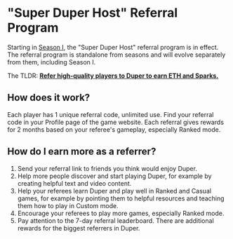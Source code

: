 # "Super Duper Host" Referral Program

Starting in [Season I](/season-1), the "Super Duper Host" referral program is in effect. The referral program is standalone from seasons and will evolve separately from them, including Season I.

The TLDR: **<u>Refer high-quality players to Duper to earn ETH and Sparks.</u>**

## How does it work?

Each player has 1 unique referral code, unlimited use. Find your referral code in your Profile page of the game website. Each referral gives rewards for 2 months based on your referee's gameplay, especially Ranked mode.

## How do I earn more as a referrer?

1. Send your referral link to friends you think would enjoy Duper.
2. Help more people discover and start playing Duper, for example by creating helpful text and video content.
3. Help your referees learn Duper and play well in Ranked and Casual games, for example by pointing them to helpful resources and teaching them how to play in Custom mode.
4. Encourage your referees to play more games, especially Ranked mode.
5. Pay attention to the 7-day referral leaderboard. There are additional rewards for the biggest referrers in Duper.
